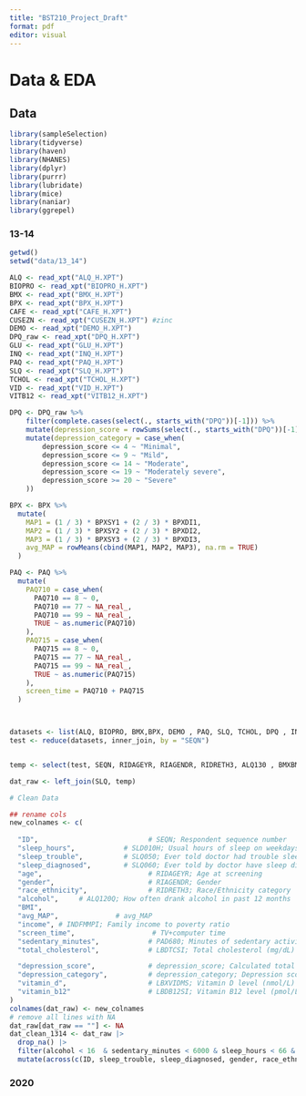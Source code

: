 ```yaml
---
title: "BST210_Project_Draft"
format: pdf
editor: visual
---
```


# Data & EDA

## Data

```r
library(sampleSelection)
library(tidyverse)   
library(haven)      
library(NHANES)     
library(dplyr)  
library(purrr)
library(lubridate)
library(mice)
library(naniar)
library(ggrepel)
```

### 13-14

```r
getwd()
setwd("data/13_14")

ALQ <- read_xpt("ALQ_H.XPT")
BIOPRO <- read_xpt("BIOPRO_H.XPT")
BMX <- read_xpt("BMX_H.XPT")
BPX <- read_xpt("BPX_H.XPT")
CAFE <- read_xpt("CAFE_H.XPT")
CUSEZN <- read_xpt("CUSEZN_H.XPT") #zinc
DEMO <- read_xpt("DEMO_H.XPT")
DPQ_raw <- read_xpt("DPQ_H.XPT")
GLU <- read_xpt("GLU_H.XPT")
INQ <- read_xpt("INQ_H.XPT")
PAQ <- read_xpt("PAQ_H.XPT")
SLQ <- read_xpt("SLQ_H.XPT")
TCHOL <- read_xpt("TCHOL_H.XPT")
VID <- read_xpt("VID_H.XPT")
VITB12 <- read_xpt("VITB12_H.XPT")

DPQ <- DPQ_raw %>% 
    filter(complete.cases(select(., starts_with("DPQ"))[-1])) %>% 
    mutate(depression_score = rowSums(select(., starts_with("DPQ"))[-1])) |> #%>% 
    mutate(depression_category = case_when(
        depression_score <= 4 ~ "Minimal",
        depression_score <= 9 ~ "Mild",
        depression_score <= 14 ~ "Moderate",
        depression_score <= 19 ~ "Moderately severe",
        depression_score >= 20 ~ "Severe"
    ))

BPX <- BPX %>%
  mutate(
    MAP1 = (1 / 3) * BPXSY1 + (2 / 3) * BPXDI1,
    MAP2 = (1 / 3) * BPXSY2 + (2 / 3) * BPXDI2,
    MAP3 = (1 / 3) * BPXSY3 + (2 / 3) * BPXDI3,
    avg_MAP = rowMeans(cbind(MAP1, MAP2, MAP3), na.rm = TRUE)
  )

PAQ <- PAQ %>%
  mutate(
    PAQ710 = case_when(
      PAQ710 == 8 ~ 0,
      PAQ710 == 77 ~ NA_real_,
      PAQ710 == 99 ~ NA_real_,
      TRUE ~ as.numeric(PAQ710)
    ),
    PAQ715 = case_when(
      PAQ715 == 8 ~ 0,
      PAQ715 == 77 ~ NA_real_,
      PAQ715 == 99 ~ NA_real_,
      TRUE ~ as.numeric(PAQ715)
    ),
    screen_time = PAQ710 + PAQ715
  )



datasets <- list(ALQ, BIOPRO, BMX,BPX, DEMO , PAQ, SLQ, TCHOL, DPQ , INQ, VID, VITB12)
test <- reduce(datasets, inner_join, by = "SEQN")  


temp <- select(test, SEQN, RIDAGEYR, RIAGENDR, RIDRETH3, ALQ130 , BMXBMI, avg_MAP,INDFMMPI, screen_time ,PAD680 ,LBDTCSI, SLD010H ,SLQ050, SLQ060, depression_score, depression_category, LBXVIDMS, LBDB12SI)

dat_raw <- left_join(SLQ, temp)

# Clean Data 

## rename cols
new_colnames <- c(
  
  "ID",                           # SEQN; Respondent sequence number
  "sleep_hours",            # SLD010H; Usual hours of sleep on weekdays
  "sleep_trouble",          # SLQ050; Ever told doctor had trouble sleeping?
  "sleep_diagnosed",        # SLQ060; Ever told by doctor have sleep disorder?
  "age",                          # RIDAGEYR; Age at screening
  "gender",                       # RIAGENDR; Gender
  "race_ethnicity",               # RIDRETH3; Race/Ethnicity category
  "alcohol",     # ALQ120Q; How often drank alcohol in past 12 months
  "BMI",
  "avg_MAP",              # avg_MAP
  "income", # INDFMMPI; Family income to poverty ratio
  "screen_time",                   # TV+computer time
  "sedentary_minutes",            # PAD680; Minutes of sedentary activity
  "total_cholesterol",            # LBDTCSI; Total cholesterol (mg/dL)

  "depression_score",             # depression_score; Calculated total depression score
  "depression_category",          # depression_category; Depression score category
  "vitamin_d",                    # LBXVIDMS; Vitamin D level (nmol/L)
  "vitamin_b12"                   # LBDB12SI; Vitamin B12 level (pmol/L)
)
colnames(dat_raw) <- new_colnames
# remove all lines with NA
dat_raw[dat_raw == ""] <- NA
dat_clean_1314 <- dat_raw |>
  drop_na() |>
  filter(alcohol < 16  & sedentary_minutes < 6000 & sleep_hours < 66 & sleep_trouble < 3 & sleep_diagnosed < 3 & vitamin_b12 <= 2500 & vitamin_d <= 200, total_cholesterol < 20) |>
  mutate(across(c(ID, sleep_trouble, sleep_diagnosed, gender, race_ethnicity), as.factor))
```


### 2020

```r

```







